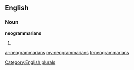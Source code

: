 ==English==

===Noun===
'''neogrammarians'''

# {{plural of|[[neogrammarian]]}}

[[Category:English plurals]]

[[ar:neogrammarians]]
[[my:neogrammarians]]
[[tr:neogrammarians]]